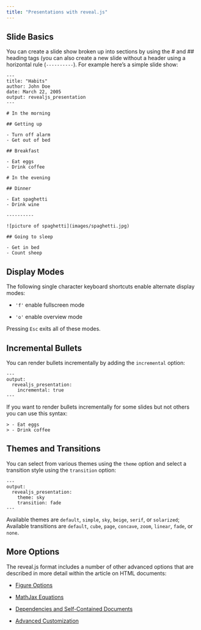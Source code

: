 ```yaml
---
title: "Presentations with reveal.js"
---
```


## Slide Basics

You can create a slide show broken up into sections by using the \# and
\#\# heading tags (you can also create a new slide without a header
using a horizontal rule (`----------`). For example here's a simple
slide show:

    ---
    title: "Habits"
    author: John Doe
    date: March 22, 2005
    output: revealjs_presentation
    ---

    # In the morning

    ## Getting up

    - Turn off alarm
    - Get out of bed

    ## Breakfast

    - Eat eggs
    - Drink coffee

    # In the evening

    ## Dinner

    - Eat spaghetti
    - Drink wine

    ----------

    ![picture of spaghetti](images/spaghetti.jpg)

    ## Going to sleep

    - Get in bed
    - Count sheep

## Display Modes

The following single character keyboard shortcuts enable alternate
display modes:

-   `'f'` enable fullscreen mode

-   `'o'` enable overview mode

Pressing `Esc` exits all of these modes.

## Incremental Bullets

You can render bullets incrementally by adding the `incremental` option:

    ---
    output:
      revealjs_presentation:
        incremental: true
    ---

If you want to render bullets incrementally for some slides but not
others you can use this syntax:

    > - Eat eggs
    > - Drink coffee

## Themes and Transitions

You can select from various themes using the `theme` option and select a transition style using the `transition` option:

    ---
    output:
      revealjs_presentation:
        theme: sky
        transition: fade
    ---

Available themes are `default`, `simple`, `sky`, `beige`, `serif`, or `solarized`; Available transitions are `default`, `cube`, `page`, `concave`, `zoom`, `linear`, `fade`, or `none`.

## More Options

The reveal.js format includes a number of other advanced options that are described in more detail within the article on HTML documents:

* [Figure Options](html_document_format.html#figures)

* [MathJax Equations](html_document_format.html#mathjax-equations)

* [Dependencies and Self-Contained Documents](html_document_format.html#dependencies-and-self-contained-documents)

* [Advanced Customization](html_document_format.html#advanced-customization)









